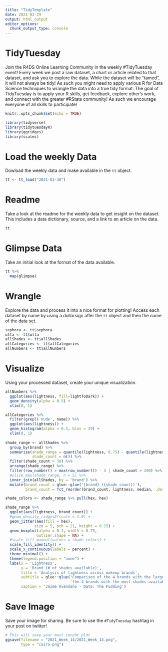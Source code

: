 ```yaml
---
title: "TidyTemplate"
date: 2021-03-29
output: html_output
editor_options: 
  chunk_output_type: console
---
```


# TidyTuesday

Join the R4DS Online Learning Community in the weekly #TidyTuesday event!
Every week we post a raw dataset, a chart or article related to that dataset, and ask you to explore the data.
While the dataset will be “tamed”, it will not always be tidy! As such you might need to apply various R for Data Science techniques to wrangle the data into a true tidy format.
The goal of TidyTuesday is to apply your R skills, get feedback, explore other’s work, and connect with the greater #RStats community!
As such we encourage everyone of all skills to participate!

```r

knitr::opts_chunk$set(echo = TRUE)

library(tidyverse)
library(tidytuesdayR)
library(ggridges)
library(scales)

```

# Load the weekly Data

Dowload the weekly data and make available in the `tt` object.

```r

tt <- tt_load("2021-03-30")

```


# Readme

Take a look at the readme for the weekly data to get insight on the dataset.
This includes a data dictionary, source, and a link to an article on the data.

```r

tt

```


# Glimpse Data

Take an initial look at the format of the data available.

```r

tt %>% 
  map(glimpse)

```

# Wrangle

Explore the data and process it into a nice format for plotting! Access each dataset by name by using a dollarsign after the `tt` object and then the name of the data set.

```r

sephora <- tt$sephora
ulta <- tt$ulta
allShades <- tt$allShades
allCategories <- tt$allCategories
allNumbers <- tt$allNumbers

```


# Visualize

Using your processed dataset, create your unique visualization.

```r

allNumbers %>%
  ggplot(aes(lightness, fill=lightToDark)) +
  geom_density(alpha = 0.5) +
  xlim(0, 1)

allCategories %>%
  filter(grepl('nude', name)) %>%
  ggplot(aes(lightness)) +
  geom_histogram(alpha = 0.5, bins = 29) +
  xlim(0, 1)
  
shade_range <- allShades %>% 
  group_by(brand) %>%
  summarise(shade_range = quantile(lightness, 0.75) - quantile(lightness, 0.25),
            shade_count = n()) %>% 
  filter(shade_count > 50) %>%
  arrange(shade_range) %>%
  filter(row_number() > max(row_number()) - 4 | shade_count > 200) %>%
  #slice_max(shade_range, n = 5) %>%
  inner_join(allShades, by = 'brand') %>%
  mutate(brand_count = glue::glue('{brand} ({shade_count})'),
         brand_count = fct_reorder(brand_count, lightness, median, .desc = TRUE))

shade_colors <- shade_range %>% pull(hex, hex)

shade_range %>%
  ggplot(aes(lightness, brand_count)) +
  #geom_density_ridges2(scale = 1.0) +
  geom_jitter(aes(fill = hex),
             size = 5, pch = 21, height = 0.15) +
  geom_boxplot(alpha = 0.1, width = 0.75,
              outlier.shape = NA) +
  #scale_fill_manual(values = shade_colors) +
  scale_fill_identity() +
  scale_x_continuous(labels = percent) +
  theme_minimal() +
  theme(legend.position = "none") +
  labs(x = 'Lightness',
       y = 'Brand (# of shades available)',
       title = 'Analysis of lightness across makeup brands',
       subtitle = glue::glue('Comparison of the 4 brands with the largest range vs. ',
                             'the 4 brands with the most shades available.'),
       caption = 'Jaime Avendaño - Data: The Pudding')


```

# Save Image

Save your image for sharing. Be sure to use the `#TidyTuesday` hashtag in your post on twitter! 

```r

# This will save your most recent plot
ggsave(filename = "2021_Week_14/2021_Week_14.png",
       type = "cairo-png")

```
